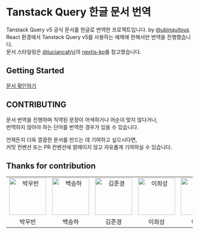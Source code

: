 # Tanstack Query 한글 문서 번역

Tanstack Query v5 공식 문서를 한글로 번역한 프로젝트입니다. by [@ubinquitous](https://github.com/ubinquitous)  
React 환경에서 Tanstack Query v5를 사용하는 예제에 한해서만 번역을 진행했습니다.  
문서 스타일링은 [@luciancah](https://github.com/luciancah)님의 [nextjs-ko](https://github.com/luciancah/nextjs-ko)를 참고했습니다.

## Getting Started

[문서 확인하기](/docs/getting-started/)

## CONTRIBUTING

문서 번역을 진행하며 직역된 문장이 어색하거나 어순이 맞지 않다거나,  
번역하지 않아야 하는 단어를 번역한 경우가 있을 수 있습니다.

언제든지 더욱 깔끔한 문서를 만드는 데 기여하고 싶으시다면,  
커밋 컨벤션 또는 PR 컨벤션에 얽매이지 않고 자유롭게 기여하실 수 있습니다.

## Thanks for contribution

<table>
  <tbody>
    <tr>
      <td align="center">
        <a href="https://github.com/ubinquitous">
          <img
            alt="박우빈"
            src="https://avatars.githubusercontent.com/ubinquitous"
            width="100"
          />
        </a>
      </td>
      <td align="center">
        <a href="https://github.com/BaekSeungHa">
          <img
            alt="백승하"
            src="https://avatars.githubusercontent.com/BaekSeungHa"
            width="100"
          />
        </a>
      </td>
      <td align="center">
        <a href="https://github.com/rlawnsrud0509">
          <img
            alt="김준경"
            src="https://avatars.githubusercontent.com/rlawnsrud0509"
            width="100"
          />
        </a>
      </td>
      <td align="center">
        <a href="https://github.com/lheesung">
          <img
            alt="이희성"
            src="https://avatars.githubusercontent.com/lheesung"
            width="100"
          />
        </a>
      </td>
      <td align="center">
        <a href="https://github.com/leesb971204">
          <img
            alt="이수빈"
            src="https://avatars.githubusercontent.com/leesb971204"
            width="100"
          />
        </a>
      </td>
      <td align="center">
        <a href="https://github.com/siniseong">
          <img
            alt="신희성"
            src="https://avatars.githubusercontent.com/siniseong"
            width="100"
          />
        </a>
      </td>
    </tr>
    <tr>
      <td align="center">박우빈</td>
      <td align="center">백승하</td>
      <td align="center">김준경</td>
      <td align="center">이희성</td>
      <td align="center">이수빈</td>
      <td align="center">신희성</td>
    </tr>
  </tbody>
</table>

